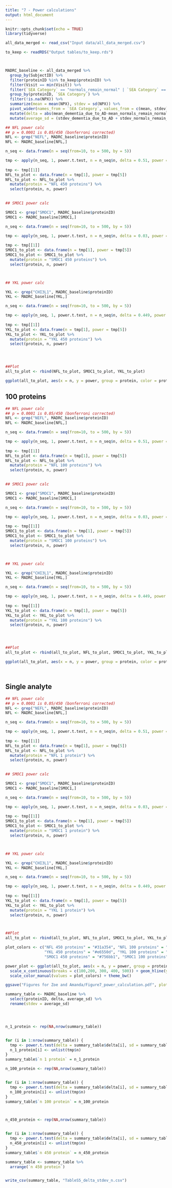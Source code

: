 ```yaml
---
title: "7 - Power calculations"
output: html_document
---
```


```r
knitr::opts_chunk$set(echo = TRUE)
library(tidyverse)
```

```r

all_data_merged <- read_csv("Input data/all_data_merged.csv")

to_keep <- readRDS("Output tables/to_keep.rds")



MADRC_baseline <- all_data_merged %>%
  group_by(SubjectID) %>%
  filter(proteinID %in% to_keep$proteinID) %>%
  filter(Visit == min(Visit)) %>%
  filter(`SEA Category` == "normals_remain_normal" | `SEA Category` == "dementia_due_to_AD") %>%
  group_by(proteinID, `SEA Category`) %>%
  filter(!is.na(NPX)) %>%
  summarize(mean = mean(NPX), stdev = sd(NPX)) %>%
  pivot_wider(names_from = `SEA Category`, values_from = c(mean, stdev)) %>%
  mutate(delta = abs(mean_dementia_due_to_AD-mean_normals_remain_normal)) %>%
  mutate(average_sd = (stdev_dementia_due_to_AD + stdev_normals_remain_normal)/2)

## NFL power calc
## p = 0.0001 is 0.05/450 (bonferroni corrected)
NFL <- grep("NEFL", MADRC_baseline$proteinID)
NFL <- MADRC_baseline[NFL,]

n_seq <- data.frame(n = seq(from=10, to = 500, by = 5)) 

tmp <- apply(n_seq, 1, power.t.test, n = n_seq$n, delta = 0.51, power = NULL, sd = 0.56, sig.level = 0.0001, type = "two.sample", alternative = "two.sided")   
  
tmp <- tmp[[1]]    
NFL_to_plot <- data.frame(n = tmp[1], power = tmp[5])
NFL_to_plot <- NFL_to_plot %>%
  mutate(protein = "NFL 450 proteins") %>%
  select(protein, n, power)
  

## SMOC1 power calc

SMOC1 <- grep("SMOC1", MADRC_baseline$proteinID)
SMOC1 <- MADRC_baseline[SMOC1,]

n_seq <- data.frame(n = seq(from=10, to = 500, by = 5)) 

tmp <- apply(n_seq, 1, power.t.test, n = n_seq$n, delta = 0.03, power = NULL, sd = 0.39, sig.level = 0.0001, type = "two.sample", alternative = "two.sided")   
  
tmp <- tmp[[1]]    
SMOC1_to_plot <- data.frame(n = tmp[1], power = tmp[5])
SMOC1_to_plot <- SMOC1_to_plot %>%
  mutate(protein = "SMOC1 450 proteins") %>%
  select(protein, n, power)



## YKL power calc

YKL <- grep("CHI3L1", MADRC_baseline$proteinID)
YKL <- MADRC_baseline[YKL,]

n_seq <- data.frame(n = seq(from=10, to = 500, by = 5)) 

tmp <- apply(n_seq, 1, power.t.test, n = n_seq$n, delta = 0.449, power = NULL, sd = 1.10, sig.level = 0.0001, type = "two.sample", alternative = "two.sided")   
  
tmp <- tmp[[1]]    
YKL_to_plot <- data.frame(n = tmp[1], power = tmp[5])
YKL_to_plot <- YKL_to_plot %>%
  mutate(protein = "YKL 450 proteins") %>%
  select(protein, n, power)




##Plot
all_to_plot <- rbind(NFL_to_plot, SMOC1_to_plot, YKL_to_plot)

ggplot(all_to_plot, aes(x = n, y = power, group = protein, color = protein)) + geom_line()
```

## 100 proteins 

```r
## NFL power calc
## p = 0.0001 is 0.05/450 (bonferroni corrected)
NFL <- grep("NEFL", MADRC_baseline$proteinID)
NFL <- MADRC_baseline[NFL,]

n_seq <- data.frame(n = seq(from=10, to = 500, by = 5)) 

tmp <- apply(n_seq, 1, power.t.test, n = n_seq$n, delta = 0.51, power = NULL, sd = 0.56, sig.level = 0.0005, type = "two.sample", alternative = "two.sided")   
  
tmp <- tmp[[1]]    
NFL_to_plot <- data.frame(n = tmp[1], power = tmp[5])
NFL_to_plot <- NFL_to_plot %>%
  mutate(protein = "NFL 100 proteins") %>%
  select(protein, n, power)
  

## SMOC1 power calc

SMOC1 <- grep("SMOC1", MADRC_baseline$proteinID)
SMOC1 <- MADRC_baseline[SMOC1,]

n_seq <- data.frame(n = seq(from=10, to = 500, by = 5)) 

tmp <- apply(n_seq, 1, power.t.test, n = n_seq$n, delta = 0.03, power = NULL, sd = 0.39, sig.level = 0.0005, type = "two.sample", alternative = "two.sided")   
  
tmp <- tmp[[1]]    
SMOC1_to_plot <- data.frame(n = tmp[1], power = tmp[5])
SMOC1_to_plot <- SMOC1_to_plot %>%
  mutate(protein = "SMOC1 100 proteins") %>%
  select(protein, n, power)



## YKL power calc

YKL <- grep("CHI3L1", MADRC_baseline$proteinID)
YKL <- MADRC_baseline[YKL,]

n_seq <- data.frame(n = seq(from=10, to = 500, by = 5)) 

tmp <- apply(n_seq, 1, power.t.test, n = n_seq$n, delta = 0.449, power = NULL, sd = 1.10, sig.level = 0.0005, type = "two.sample", alternative = "two.sided")   
  
tmp <- tmp[[1]]    
YKL_to_plot <- data.frame(n = tmp[1], power = tmp[5])
YKL_to_plot <- YKL_to_plot %>%
  mutate(protein = "YKL 100 proteins") %>%
  select(protein, n, power)




##Plot
all_to_plot <- rbind(all_to_plot, NFL_to_plot, SMOC1_to_plot, YKL_to_plot)

ggplot(all_to_plot, aes(x = n, y = power, group = protein, color = protein)) + geom_line()




```
## Single analyte





```r
## NFL power calc
## p = 0.0001 is 0.05/450 (bonferroni corrected)
NFL <- grep("NEFL", MADRC_baseline$proteinID)
NFL <- MADRC_baseline[NFL,]

n_seq <- data.frame(n = seq(from=10, to = 500, by = 5)) 

tmp <- apply(n_seq, 1, power.t.test, n = n_seq$n, delta = 0.51, power = NULL, sd = 0.53, sig.level = 0.05, type = "two.sample", alternative = "two.sided")   
  
tmp <- tmp[[1]]    
NFL_to_plot <- data.frame(n = tmp[1], power = tmp[5])
NFL_to_plot <- NFL_to_plot %>%
  mutate(protein = "NFL 1 protein") %>%
  select(protein, n, power)
  

## SMOC1 power calc

SMOC1 <- grep("SMOC1", MADRC_baseline$proteinID)
SMOC1 <- MADRC_baseline[SMOC1,]

n_seq <- data.frame(n = seq(from=10, to = 500, by = 5)) 

tmp <- apply(n_seq, 1, power.t.test, n = n_seq$n, delta = 0.03, power = NULL, sd = 0.39, sig.level = 0.05, type = "two.sample", alternative = "two.sided")   
  
tmp <- tmp[[1]]    
SMOC1_to_plot <- data.frame(n = tmp[1], power = tmp[5])
SMOC1_to_plot <- SMOC1_to_plot %>%
  mutate(protein = "SMOC1 1 protein") %>%
  select(protein, n, power)



## YKL power calc

YKL <- grep("CHI3L1", MADRC_baseline$proteinID)
YKL <- MADRC_baseline[YKL,]

n_seq <- data.frame(n = seq(from=10, to = 500, by = 5)) 

tmp <- apply(n_seq, 1, power.t.test, n = n_seq$n, delta = 0.449, power = NULL, sd = 1.10, sig.level = 0.05, type = "two.sample", alternative = "two.sided")   
  
tmp <- tmp[[1]]    
YKL_to_plot <- data.frame(n = tmp[1], power = tmp[5])
YKL_to_plot <- YKL_to_plot %>%
  mutate(protein = "YKL 1 protein") %>%
  select(protein, n, power)



##Plot
all_to_plot <- rbind(all_to_plot, NFL_to_plot, SMOC1_to_plot, YKL_to_plot)

plot_colors <- c("NFL 450 proteins" = "#31a354", "NFL 100 proteins" = "#a1d99b", "NFL 1 protein" = "#e5f5e0", 
                 "YKL 450 proteins" = "#e6550d", "YKL 100 proteins" = "#fdae6b", "YKL 1 protein" = "#fee6ce",
                 "SMOC1 450 proteins" = "#756bb1", "SMOC1 100 proteins" = "#bcbddc", "SMOC1 1 protein" = "#efedf5")

power_plot <- ggplot(all_to_plot, aes(x = n, y = power, group = protein, color = protein)) + geom_line(lwd=1) +
  scale_x_continuous(breaks = c(100,200, 300, 400, 500)) + geom_hline(yintercept = 0.8, linetype = "dashed") +
  scale_color_manual(values = plot_colors) + theme_bw() 

ggsave("Figures for Zoe and Amanda/Figure7_power_calculation.pdf", plot = power_plot, device = "pdf", width = 7.5, height = 4, units = "in", dpi = 300)


```


```r

summary_table <- MADRC_baseline %>%
  select(proteinID, delta, average_sd) %>%
  rename(stdev = average_sd) 




n_1_protein <- rep(NA,nrow(summary_table))


for (i in 1:nrow(summary_table)) {
  tmp <- power.t.test(delta = summary_table$delta[i], sd = summary_table$stdev[i], power = 0.8, n = NULL, sig.level = 0.05, type = "two.sample", alternative = "two.sided")
  n_1_protein[i] <- unlist(tmp$n)
}
summary_table$`n 1 protein` = n_1_protein

n_100_protein <- rep(NA,nrow(summary_table))


for (i in 1:nrow(summary_table)) {
  tmp <- power.t.test(delta = summary_table$delta[i], sd = summary_table$stdev[i], power = 0.8, n = NULL, sig.level = 0.0005, type = "two.sample", alternative = "two.sided")
  n_100_protein[i] <- unlist(tmp$n)
}
summary_table$`n 100 protein` = n_100_protein



n_450_protein <- rep(NA,nrow(summary_table))


for (i in 1:nrow(summary_table)) {
  tmp <- power.t.test(delta = summary_table$delta[i], sd = summary_table$stdev[i], power = 0.8, n = NULL, sig.level = 0.0001, type = "two.sample", alternative = "two.sided")
  n_450_protein[i] <- unlist(tmp$n)
}
summary_table$`n 450 protein` = n_450_protein

summary_table <- summary_table %>%
  arrange(`n 450 protein`)


write_csv(summary_table, "TableS5_delta_stdev_n.csv")
```